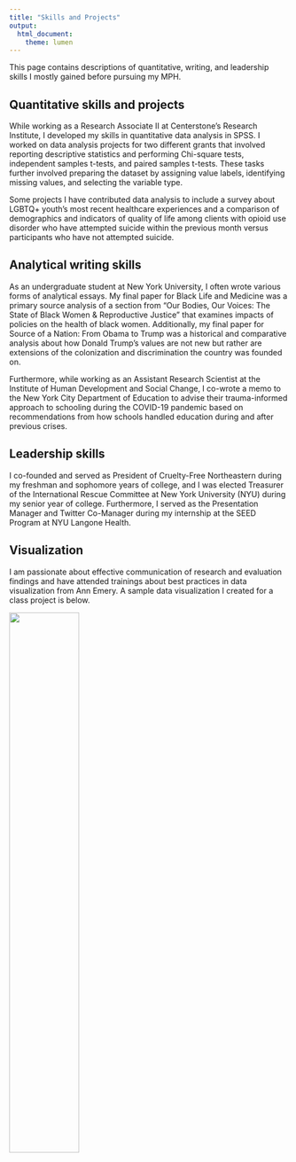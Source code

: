 ```yaml
---
title: "Skills and Projects"
output:
  html_document:
    theme: lumen
---
```


This page contains descriptions of quantitative, writing, and leadership skills I mostly gained before pursuing my MPH.

## Quantitative skills and projects

While working as a Research Associate II at Centerstone’s Research Institute, I developed my skills in quantitative data analysis in SPSS. I worked on data analysis projects for two different grants that involved reporting descriptive statistics and performing Chi-square tests, independent samples t-tests, and paired samples t-tests. These tasks further involved preparing the dataset by assigning value labels, identifying missing values, and selecting the variable type.

Some projects I have contributed data analysis to include a survey about LGBTQ+ youth’s most recent healthcare experiences and a comparison of demographics and indicators of quality of life among clients with opioid use disorder who have attempted suicide within the previous month versus participants who have not attempted suicide.

## Analytical writing skills

As an undergraduate student at New York University, I often wrote various forms of analytical essays. My final paper for Black Life and Medicine was a primary source analysis of a section from “Our Bodies, Our Voices: The State of Black Women & Reproductive Justice” that examines impacts of policies on the health of black women. Additionally, my final paper for Source of a Nation: From Obama to Trump was a historical and comparative analysis about how Donald Trump’s values are not new but rather are extensions of the colonization and discrimination the country was founded on.

Furthermore, while working as an Assistant Research Scientist at the Institute of Human Development and Social Change, I co-wrote a memo to the New York City Department of Education to advise their trauma-informed approach to schooling during the COVID-19 pandemic based on recommendations from how schools handled education during and after previous crises.

## Leadership skills

I co-founded and served as President of Cruelty-Free Northeastern during my freshman and sophomore years of college, and I was elected Treasurer of the International Rescue Committee at New York University (NYU) during my senior year of college. Furthermore, I served as the Presentation Manager and Twitter Co-Manager during my internship at the SEED Program at NYU Langone Health.

## Visualization

I am passionate about effective communication of research and evaluation findings and have attended trainings about best practices in data visualization from Ann Emery. A sample data visualization I created for a class project is below.

<img src="images/visualization.jpg" style="width:50%">